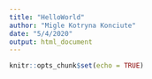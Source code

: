 ```yaml
---
title: "HelloWorld"
author: "Migle Kotryna Konciute"
date: "5/4/2020"
output: html_document
---
```


```r
knitr::opts_chunk$set(echo = TRUE)
```

